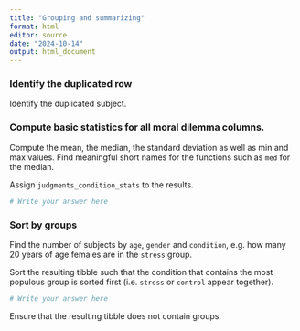 ```yaml
---
title: "Grouping and summarizing"
format: html
editor: source
date: "2024-10-14"
output: html_document
---
```



### Identify the duplicated row
Identify the duplicated subject.

### Compute basic statistics for all moral dilemma columns. 
Compute the mean, the median, the standard deviation as well as min and max values.
Find meaningful short names for the functions such as `med` for  the median.

Assign `judgments_condition_stats` to the results.

```r
# Write your answer here
```



### Sort by groups

Find the number of subjects by `age`, `gender` and `condition`, e.g. how many 20 years of age females are in the `stress` group. 

Sort the resulting tibble such that the condition that contains the most populous group is sorted first (i.e. `stress` or `control` appear together). 

```r
# Write your answer here
```

Ensure that the resulting tibble does not contain groups.




